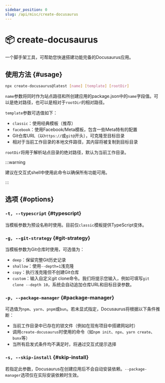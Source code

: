 ```yaml
---
sidebar_position: 0
slug: /api/misc/create-docusaurus
---
```


# 📦 create-docusaurus

一个脚手架工具，可帮助您快速搭建功能完备的Docusaurus应用。

## 使用方法 {#usage}

```bash
npx create-docusaurus@latest [name] [template] [rootDir]
```

`name`参数将同时作为站点路径和所创建应用的package.json中的`name`字段值。可以是绝对路径，也可以是相对于`rootDir`的相对路径。

`template`参数可选值如下：

- `classic`：使用经典模板（推荐）
- `facebook`：使用Facebook/Meta模板，包含一些Meta特有的配置
- Git仓库URL（以`https://`或`git@`开头），可克隆至目标目录
- 相对于当前工作目录的本地文件路径，其内容将被复制到目标目录

`rootDir`将用于解析站点目录的绝对路径，默认为当前工作目录。

:::warning

建议在交互式shell中使用此命令以确保所有功能可用。

:::

## 选项 {#options}

### `-t, --typescript` {#typescript}

当模板参数为预设名称时使用。目前仅`classic`模板提供TypeScript变体。

### `-g, --git-strategy` {#git-strategy}

当模板参数为Git仓库时使用，可选值为：

- `deep`：保留完整Git历史记录
- `shallow`：使用`--depth=1`浅克隆
- `copy`：执行浅克隆但不创建Git仓库
- `custom`：输入自定义git clone命令。我们将提示您输入，例如可填写`git clone --depth 10`，系统会自动追加仓库URL和目标目录参数。

### `-p, --package-manager` {#package-manager}

可选值为`npm`、`yarn`、`pnpm`或`bun`。若未显式指定，Docusaurus将根据以下条件推断：

- 当前工作目录中已存在的锁文件（例如在现有项目中搭建网站时）
- 调用`create-docusaurus`时使用的命令（如`npm init`、`npx`、`yarn create`、`bunx`等）
- 当所有启发式条件均不满足时，将通过交互式提示选择

### `-s, --skip-install` {#skip-install}

若指定此参数，Docusaurus在创建应用后不会自动安装依赖。`--package-manager`选项仅在实际安装依赖时生效。